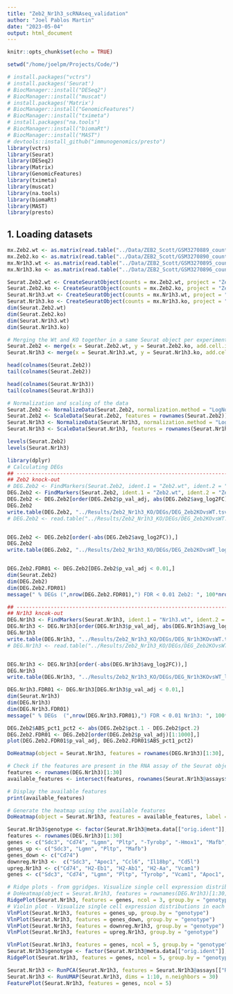 ```yaml
---
title: "Zeb2_Nr1h3_scRNAseq_validation"
author: "Joel Pablos Martin"
date: "2023-05-04"
output: html_document
---
```


```r
knitr::opts_chunk$set(echo = TRUE)
```

```r
setwd("/home/joelpm/Projects/Code/")
```

```r
# install.packages("vctrs")
# install.packages('Seurat')
# BiocManager::install("DESeq2")
# BiocManager::install("muscat")
# install.packages('Matrix')
# BiocManager::install("GenomicFeatures")
# BiocManager::install("tximeta")
# install.packages("na.tools")
# BiocManager::install("biomaRt")
# BiocManager::install("MAST")
# devtools::install_github("immunogenomics/presto")
library(vctrs)
library(Seurat)
library(DESeq2)
library(Matrix)
library(GenomicFeatures)
library(tximeta)
library(muscat)
library(na.tools)
library(biomaRt)
library(MAST)
library(presto)
```


## 1. Loading datasets
```r
mx.Zeb2.wt <- as.matrix(read.table("../Data/ZEB2_Scott/GSM3270889_countTable_Zeb2CreMin.txt.gz", sep="\t", header=TRUE))
mx.Zeb2.ko <- as.matrix(read.table("../Data/ZEB2_Scott/GSM3270890_countTable_Zeb2CrePlus.txt.gz", sep="\t", header=TRUE))
mx.Nr1h3.wt <- as.matrix(read.table("../Data/ZEB2_Scott/GSM3270895_countTable_LxRaCreMin.txt.gz", sep="\t", header=TRUE))
mx.Nr1h3.ko <- as.matrix(read.table("../Data/ZEB2_Scott/GSM3270896_countTable_LxRaCrePlus.txt.gz", sep="\t", header=TRUE))

Seurat.Zeb2.wt <- CreateSeuratObject(counts = mx.Zeb2.wt, project = "Zeb2.wt", min.cells = 3, min.features = 200)
Seurat.Zeb2.ko <- CreateSeuratObject(counts = mx.Zeb2.ko, project = "Zeb2.ko", min.cells = 3, min.features = 200)
Seurat.Nr1h3.wt <- CreateSeuratObject(counts = mx.Nr1h3.wt, project = "Nr1h3.wt", min.cells = 3, min.features = 200)
Seurat.Nr1h3.ko <- CreateSeuratObject(counts = mx.Nr1h3.ko, project = "Nr1h3.ko", min.cells = 3, min.features = 200)
dim(Seurat.Zeb2.wt)
dim(Seurat.Zeb2.ko)
dim(Seurat.Nr1h3.wt)
dim(Seurat.Nr1h3.ko)
```

```r
# Merging the Wt and KO together in a same Seurat object per experiment/project
Seurat.Zeb2 <- merge(x = Seurat.Zeb2.wt, y = Seurat.Zeb2.ko, add.cell.ids = c("WT", "KO"), project = "Zeb2")
Seurat.Nr1h3 <- merge(x = Seurat.Nr1h3.wt, y = Seurat.Nr1h3.ko, add.cell.ids = c("WT", "KO"), project = "Nr1h3")

head(colnames(Seurat.Zeb2))
tail(colnames(Seurat.Zeb2))

head(colnames(Seurat.Nr1h3))
tail(colnames(Seurat.Nr1h3))
```

```r
# Normalization and scaling of the data 
Seurat.Zeb2 <- NormalizeData(Seurat.Zeb2, normalization.method = "LogNormalize", scale.factor = 10000)
Seurat.Zeb2 <- ScaleData(Seurat.Zeb2, features = rownames(Seurat.Zeb2))
Seurat.Nr1h3 <- NormalizeData(Seurat.Nr1h3, normalization.method = "LogNormalize", scale.factor = 10000)
Seurat.Nr1h3 <- ScaleData(Seurat.Nr1h3, features = rownames(Seurat.Nr1h3))
```
```r
levels(Seurat.Zeb2)
levels(Seurat.Nr1h3)
```


```r
library(dplyr)
# Calculating DEGs
## -----------------------------------------------------------------------------------------------------------
## Zeb2 knock-out
# DEG.Zeb2 <- FindMarkers(Seurat.Zeb2, ident.1 = "Zeb2.wt", ident.2 = "Zeb2.ko", logfc.threshold = 0.5, min.diff.pct = 0.2, test.use =  "MAST", max.cells.per.ident = 200)
DEG.Zeb2 <- FindMarkers(Seurat.Zeb2, ident.1 = "Zeb2.wt", ident.2 = "Zeb2.ko", test.use =  "MAST", logfc.threshold = 0, min.pct = 0)
DEG.Zeb2 <- DEG.Zeb2[order(DEG.Zeb2$p_val_adj, abs(DEG.Zeb2$avg_log2FC)),]
DEG.Zeb2
write.table(DEG.Zeb2, "../Results/Zeb2_Nr1h3_KO/DEGs/DEG_Zeb2KOvsWT.tsv", sep="\t", row.names=TRUE, col.names = NA, quote=FALSE)
# DEG.Zeb2 <- read.table("../Results/Zeb2_Nr1h3_KO/DEGs/DEG_Zeb2KOvsWT.tsv", sep="\t", header=TRUE, row.names=1)


DEG.Zeb2 <- DEG.Zeb2[order(-abs(DEG.Zeb2$avg_log2FC)),]
DEG.Zeb2
write.table(DEG.Zeb2, "../Results/Zeb2_Nr1h3_KO/DEGs/DEG_Zeb2KOvsWT_log2FCsort.tsv", sep="\t", row.names=TRUE, col.names = NA, quote=FALSE)


DEG.Zeb2.FDR01 <- DEG.Zeb2[DEG.Zeb2$p_val_adj < 0.01,]
dim(Seurat.Zeb2)
dim(DEG.Zeb2)
dim(DEG.Zeb2.FDR01)
message(" % DEGs (",nrow(DEG.Zeb2.FDR01),") FDR < 0.01 Zeb2: ", 100*nrow(DEG.Zeb2.FDR01)/nrow(DEG.Zeb2),"")

## -----------------------------------------------------------------------------------------------------------
## Nr1h3 kncok-out
DEG.Nr1h3 <- FindMarkers(Seurat.Nr1h3, ident.1 = "Nr1h3.wt", ident.2 = "Nr1h3.ko", logfc.threshold = 0, min.diff.pct = 0, test.use =  "MAST")
DEG.Nr1h3 <- DEG.Nr1h3[order(DEG.Nr1h3$p_val_adj, abs(DEG.Nr1h3$avg_log2FC)),]
DEG.Nr1h3
write.table(DEG.Nr1h3, "../Results/Zeb2_Nr1h3_KO/DEGs/DEG_Nr1h3KOvsWT.tsv", sep="\t", row.names=TRUE, col.names = NA, quote=FALSE)
# DEG.Nr1h3 <- read.table("../Results/Zeb2_Nr1h3_KO/DEGs/DEG_Zeb2KOvsWT.tsv", sep="\t", header=TRUE, row.names=1)


DEG.Nr1h3 <- DEG.Nr1h3[order(-abs(DEG.Nr1h3$avg_log2FC)),]
DEG.Nr1h3
write.table(DEG.Nr1h3, "../Results/Zeb2_Nr1h3_KO/DEGs/DEG_Nr1h3KOvsWT_log2FCsort.tsv", sep="\t", row.names=TRUE, col.names = NA, quote=FALSE)

DEG.Nr1h3.FDR01 <- DEG.Nr1h3[DEG.Nr1h3$p_val_adj < 0.01,]
dim(Seurat.Nr1h3)
dim(DEG.Nr1h3)
dim(DEG.Nr1h3.FDR01)
message(" % DEGs  (",nrow(DEG.Nr1h3.FDR01),") FDR < 0.01 Nr1h3: ", 100*nrow(DEG.Nr1h3.FDR01)/nrow(DEG.Nr1h3),"")
```

```r
DEG.Zeb2$ABS_pct1_pct2 <- abs(DEG.Zeb2$pct.1 - DEG.Zeb2$pct.2)
DEG.Zeb2.FDR01 <- DEG.Zeb2[order(DEG.Zeb2$p_val_adj)[1:1000],]
plot(DEG.Zeb2.FDR01$p_val_adj, DEG.Zeb2.FDR01$ABS_pct1_pct2)
```


```r
DoHeatmap(object = Seurat.Nr1h3, features = rownames(DEG.Nr1h3)[1:30], label = TRUE)
```

```r
# Check if the features are present in the RNA assay of the Seurat object
features <- rownames(DEG.Nr1h3)[1:30]
available_features <- intersect(features, rownames(Seurat.Nr1h3@assays$RNA@data))

# Display the available features
print(available_features)

# Generate the heatmap using the available features
DoHeatmap(object = Seurat.Nr1h3, features = available_features, label = TRUE)
```

```r
Seurat.Nr1h3$genotype <- factor(Seurat.Nr1h3@meta.data[["orig.ident"]], levels = c("Nr1h3.wt", "Nr1h3.ko"))
features <- rownames(DEG.Nr1h3)[1:30]
genes <- c("Sdc3", "Cd74", "Lgmn", "Pltp", "-Tyrobp", "-Hmox1", "Mafb", "-Aif1", "-Mpeg1")
genes_up <- c("Sdc3", "Lgmn", "Pltp", "Mafb")
genes_down <- c("Cd74")
downreg.Nr1h3 <-  c("Sdc3", "Apoc1", "Ccl6", "Il18bp", "Cd5l")
upreg.Nr1h3 <- c("Cd74", "H2-Eb1", "H2-Ab1", "H2-Aa", "Vcam1")
genes <- c("Sdc3", "Cd74", "Lgmn", "Pltp", "Tyrobp", "Vcam1", "Apoc1", "Il18bp", "Cd5l", "Kcna2")

# Ridge plots - from ggridges. Visualize single cell expression distributions in each cluster
# DoHeatmap(object = Seurat.Nr1h3, features = rownames(DEG.Nr1h3)[1:30], label = TRUE)
RidgePlot(Seurat.Nr1h3, features = genes, ncol = 3, group.by = "genotype")
# Violin plot - Visualize single cell expression distributions in each cluster
VlnPlot(Seurat.Nr1h3, features = genes_up, group.by = "genotype")
VlnPlot(Seurat.Nr1h3, features = genes_down, group.by = "genotype")
VlnPlot(Seurat.Nr1h3, features = downreg.Nr1h3, group.by = "genotype")
VlnPlot(Seurat.Nr1h3, features = upreg.Nr1h3, group.by = "genotype")

VlnPlot(Seurat.Nr1h3, features = genes, ncol = 5, group.by = "genotype")
Seurat.Nr1h3$genotype <- factor(Seurat.Nr1h3@meta.data[["orig.ident"]], levels = c("Nr1h3.ko", "Nr1h3.wt"))
RidgePlot(Seurat.Nr1h3, features = genes, ncol = 5, group.by = "genotype")
```


```r
Seurat.Nr1h3 <- RunPCA(Seurat.Nr1h3, features = Seurat.Nr1h3@assays[["RNA"]]@counts@Dimnames[[1]])
Seurat.Nr1h3 <- RunUMAP(Seurat.Nr1h3, dims = 1:10, n.neighbors = 30)
FeaturePlot(Seurat.Nr1h3, features = genes, ncol = 5)
```


